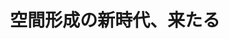 ﻿---
title: "空間形成の新時代、来たる"
category: "環境・社会理工学院院"
vol: "78"
interviewee: "土肥 真人"
url: ""
tags: []
pdf: "78-3-dohi.pdf"
career: ""
preface: "現代社会において、空間は特定の機能をもたされている。そして、その空間が果たすべき目的を達成す るための空間づくりがいたるところで行われている。しかし、ありとあらゆる生命がこうした空間のあり 方に順応することは、果たして可能なのだろうか。土肥先生は社会問題、環境問題といった幅広いトピッ クに、空間のあり方という観点からアプローチする。"
---
